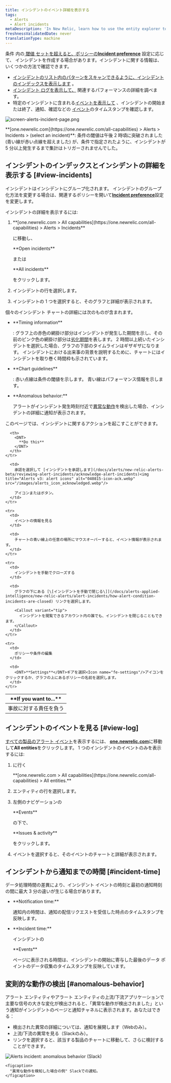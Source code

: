 ```yaml
---
title: インシデントのイベント詳細を表示する
tags:
  - Alerts
  - Alert incidents
metaDescription: 'In New Relic, learn how to use the entity explorer to find and review alerts incidents.'
freshnessValidatedDate: never
translationType: machine
---
```


条件 [](/docs/alerts/new-relic-alerts-beta/configuring-alert-policies/define-alert-conditions)内の[ 閾値 セットを超えると、ポリシーの](/docs/alerts/new-relic-alerts-beta/configuring-alert-policies/define-thresholds-trigger-alert)<DNT>**[Incident preference](/docs/alerts/new-relic-alerts/configuring-alert-policies/specify-when-new-relic-creates-incidents)**</DNT> 設定に応じて、<InlinePopover type="alerts"/> インシデントを作成する場合があります。インシデントに関する情報は、いくつかの方法で確認できます。

* [インシデントのリスト内のパターンをスキャンできるように、インシデントのインデックスを表示します](#view-incidents) 。
* [インシデント ログを表示して、](#view-log) 関連するパフォーマンスの詳細を調べます。
* 特定のインシデントに含まれる[イベントを表示して](#incident-time) 、インシデントの開始または終了、通知、確認などの [イベント](/docs/using-new-relic/welcome-new-relic/get-started/glossary#event)のタイムスタンプを確認します。

<img
  title="screen-alerts-incident-page.png"
  alt="screen-alerts-incident-page.png"
  src="/images/alerts_screenshot-full_incident-page.webp"
/>

<figcaption>
  <DNT>**[one.newrelic.com](https://one.newrelic.com/all-capabilities) > Alerts > Incidents > (select an incident)**</DNT>: 条件の閾値は午後 2 時頃に突破されました (青い線が赤い点線を超えました) が、条件で指定されたように、インシデントが 5 分以上発生するまで集計はトリガーされませんでした。
</figcaption>

## インシデントのインデックスとインシデントの詳細を表示する [#view-incidents]

インシデントはインシデントにグループ化されます。 インシデントのグループ化方法を変更する場合は、関連するポリシーを開いて[<DNT>**Incident preference**</DNT>](/docs/alerts/new-relic-alerts-beta/reviewing-alert-incidents/specify-when-new-relic-creates-incidents)設定を変更します。

インシデントの詳細を表示するには:

1. <DNT>
     **[one.newrelic.com > All capabilities](https://one.newrelic.com/all-capabilities) > Alerts > Incidents**
   </DNT>

   に移動し、

   <DNT>
     **Open incidents**
   </DNT>

   または

   <DNT>
     **All incidents**
   </DNT>

   をクリックします。

2. インシデントの行を選択します。

3. インシデントの 1 つを選択すると、そのグラフと詳細が表示されます。

個々のインシデント チャートの詳細には次のものが含まれます。

* <DNT>
    **Timing information**
  </DNT>

  : グラフ上の赤色の網掛け部分はインシデントが発生した期間を示し、その前のピンク色の網掛け部分は[劣化期間](/docs/using-new-relic/welcome-new-relic/get-started/glossary#degradation-period)を表します。 2 時間以上続いたインシデントを選択した場合、グラフの下部のタイムラインはギザギザになります。 インシデントにおける出来事の背景を説明するために、チャートにはインシデントを取り巻く時間枠も示されています。

* <DNT>
    **Chart guidelines**
  </DNT>

  : 赤い点線は条件の閾値を示します。 青い線はパフォーマンス情報を示します。

* <DNT>
    **Anomalous behavior:**
  </DNT>

  アラートがインシデント発生時刻付近で[異常な動作](#anomalous-behavior)を検出した場合、インシデントの詳細に通知が表示されます。

このページでは、インシデントに関するアクションを起こすことができます。

<table>
  <thead>
    <tr>
      <th width={250}>
        <DNT>
          **If you want to...**
        </DNT>
      </th>

      <th>
        <DNT>
          **Do this**
        </DNT>
      </th>
    </tr>
  </thead>

  <tbody>
    <tr>
      <td>
        事故に対する責任を負う
      </td>

      <td>
        承認を選択して [インシデントを承認します](/docs/alerts/new-relic-alerts-beta/reviewing-alert-incidents/acknowledge-alert-incidents)<img title="Alerts v3: alert icons" alt="040815-icon-ack.webp" src="/images/alerts_icon_acknowledged.webp"/>

        アイコンまたはボタン。
      </td>
    </tr>

    <tr>
      <td>
        イベントの情報を見る
      </td>

      <td>
        チャートの青い線上の任意の場所にマウスオーバーすると、イベント情報が表示されます。
      </td>
    </tr>

    <tr>
      <td>
        インシデントを手動でクローズする
      </td>

      <td>
        グラフの下にある [\[インシデントを手動で閉じる\]](/docs/alerts-applied-intelligence/new-relic-alerts/alert-incidents/how-alert-condition-incidents-are-closed) リンクを選択します。

        <Callout variant="tip">
          インシデントを閲覧できるアカウント内の誰でも、インシデントを閉じることもできます。
        </Callout>
      </td>
    </tr>

    <tr>
      <td>
        ポリシーや条件の編集
      </td>

      <td>
        <DNT>**Settings**</DNT>ギアを選択<Icon name="fe-settings"/>アイコンをクリックするか、グラフの上にあるポリシーの名前を選択します。
      </td>
    </tr>
  </tbody>
</table>

## インシデントのイベントを見る [#view-log]

[すべての製品のアラート イベント](/docs/alerts/new-relic-alerts-beta/reviewing-events/review-events-across-products)を表示するには、 <DNT>**[one.newrelic.com](https://one.newrelic.com/all-capabilities)**</DNT>に移動して<DNT>**All entities**</DNT>をクリックします。 1 つのインシデントのイベントのみを表示するには:

1. に行く

   <DNT>
     **[one.newrelic.com > All capabilities](https://one.newrelic.com/all-capabilities) > All entities.**
   </DNT>

2. エンティティの行を選択します。

3. 左側のナビゲーションの

   <DNT>
     **Events**
   </DNT>

   の下で、

   <DNT>
     **Issues & activity**
   </DNT>

   をクリックします。

4. イベントを選択すると、そのイベントのチャートと詳細が表示されます。

## インシデントから通知までの時間 [#incident-time]

データ処理時間の差異により、インシデント イベントの時刻と最初の通知時刻の間に最大 3 分の違いが生じる場合があります。

* <DNT>
    **Notification time:**
  </DNT>

  通知内の時間は、通知の配信リクエストを受信した時点のタイムスタンプを反映します。

* <DNT>
    **Incident time:**
  </DNT>

  インシデントの

  <DNT>
    **Events**
  </DNT>

  ページに表示される時間は、インシデントの開始に寄与した最後のデータ ポイントのデータ収集のタイムスタンプを反映しています。

## 変則的な動作の検出 [#anomalous-behavior]

アラート エンティティやアラート エンティティの上流/下流アプリケーションで主要な信号の大きな変化が検出されると、「異常な動作が検出されました」という通知がインシデントのページと通知チャネルに表示されます。あなたはできる：

* 検出された異常の詳細については、通知を展開します（Webのみ）。
* 上流/下流の異常を見る（Slackのみ）。
* リンクを選択すると、該当する製品のチャートに移動して、さらに検討することができます。

<CollapserGroup>
  <Collapser
    id="slack-notification"
    title="Slackでのアラート通知"
  >
    <img
      title="Alerts incident: anomalous behavior (Slack)"
      alt="Alerts incident: anomalous behavior (Slack)"
      src="/images/alerts_screenshot-full_incident-context-in-slack.webp"
    />

    <figcaption>
      "異常な動作を検知した場合の例" Slackでの通知。
    </figcaption>
  </Collapser>
</CollapserGroup>
